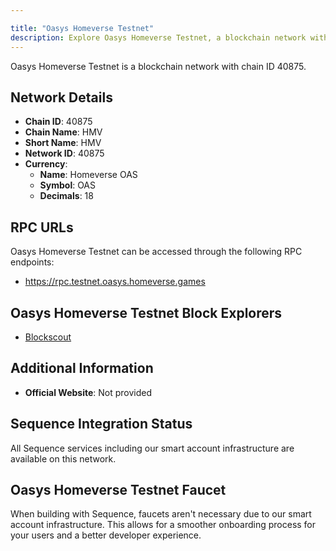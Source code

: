 ```yaml
---

title: "Oasys Homeverse Testnet"
description: Explore Oasys Homeverse Testnet, a blockchain network with chain ID 40875. Learn about its native currency, Homeverse OAS, and how to interact with the network.
---
```




Oasys Homeverse Testnet is a blockchain network with chain ID 40875.

## Network Details

- **Chain ID**: 40875
- **Chain Name**: HMV
- **Short Name**: HMV
- **Network ID**: 40875
- **Currency**: 
  - **Name**: Homeverse OAS
  - **Symbol**: OAS
  - **Decimals**: 18

## RPC URLs

Oasys Homeverse Testnet can be accessed through the following RPC endpoints:

- https://rpc.testnet.oasys.homeverse.games

## Oasys Homeverse Testnet Block Explorers

- [Blockscout](https://explorer.testnet.oasys.homeverse.games/)

## Additional Information

- **Official Website**: Not provided

## Sequence Integration Status

All Sequence services including our smart account infrastructure are available on this network.

## Oasys Homeverse Testnet Faucet

When building with Sequence, faucets aren't necessary due to our smart account infrastructure. This allows for a smoother onboarding process for your users and a better developer experience.
